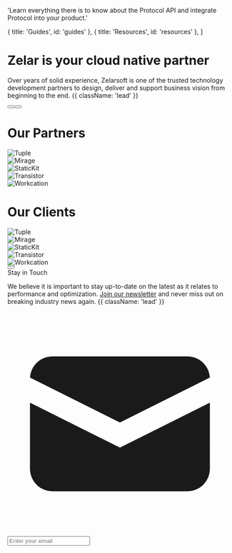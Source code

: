 
  'Learn everything there is to know about the Protocol API and integrate Protocol into your product.'

  { title: 'Guides', id: 'guides' },
  { title: 'Resources', id: 'resources' },
]

<HeroPattern />

<h1 class="text-[4rem] font-bold leading-[5rem] mb-4 text-transparent bg-clip-text bg-gradient-to-br from-white"> Zelar is your cloud native partner</h1>

Over years of solid experience, Zelarsoft is one of the trusted technology development partners to design, deliver and support business vision from beginning to the end. {{ className: 'lead' }}

<div className="not-prose mb-16 mt-6 flex gap-3">
  <Button href="/quickstart" arrow="right" children="Get started" />
  <Button href="/sdks" variant="outline" children="Explore Case Studies" />
</div>

<h1 class="text-[1.5rem] font-bold leading-[0rem] my-4 pt-8">Our Partners</h1>

<div class="bg-transparent mt-12 mb-20">
  <div class="mx-auto max-w-7xl">
    <div class="grid grid-cols-2 gap-8 md:grid-cols-6 lg:grid-cols-5">
      <div class="col-span-1 flex justify-left md:col-span-2 lg:col-span-1">
        <img class="h-12 my-0" src="https://upload.wikimedia.org/wikipedia/commons/9/96/Microsoft_logo_%282012%29.svg" alt="Tuple"/>
      </div>
      <div class="col-span-1 flex justify-left md:col-span-2 lg:col-span-1">
        <img class="h-12 my-0" src="https://upload.wikimedia.org/wikipedia/commons/2/2f/Google_2015_logo.svg" alt="Mirage"/>
      </div>
      <div class="col-span-1 flex justify-left md:col-span-2 lg:col-span-1">
        <img class="h-12 my-0" src="https://tailwindui.com/img/logos/statickit-logo-gray-400.svg" alt="StaticKit"/>
      </div>
      <div class="col-span-1 flex justify-left md:col-span-3 lg:col-span-1">
        <img class="h-12 my-0" src="https://tailwindui.com/img/logos/transistor-logo-gray-400.svg" alt="Transistor"/>
      </div>
      <div class="col-span-2 flex justify-left md:col-span-3 lg:col-span-1">
        <img class="h-12 my-0" src="https://tailwindui.com/img/logos/workcation-logo-gray-400.svg" alt="Workcation"/>
      </div>
    </div>
  </div>
</div>

<h1 class="text-[1.5rem] font-bold leading-[0rem] my-4">Our Clients</h1>

<div class="bg-transparent mt-12 mb-16">
  <div class="mx-auto max-w-7xl">
    <div class="grid grid-cols-2 gap-8 md:grid-cols-6 lg:grid-cols-5">
      <div class="col-span-1 flex justify-left md:col-span-2 lg:col-span-1">
        <img class="h-12 my-0" src="https://tailwindui.com/img/logos/tuple-logo-gray-400.svg" alt="Tuple"/>
      </div>
      <div class="col-span-1 flex justify-left md:col-span-2 lg:col-span-1">
        <img class="h-12 my-0" src="https://tailwindui.com/img/logos/mirage-logo-gray-400.svg" alt="Mirage"/>
      </div>
      <div class="col-span-1 flex justify-left md:col-span-2 lg:col-span-1">
        <img class="h-12 my-0" src="https://tailwindui.com/img/logos/statickit-logo-gray-400.svg" alt="StaticKit"/>
      </div>
      <div class="col-span-1 flex justify-left md:col-span-3 lg:col-span-1">
        <img class="h-12 my-0" src="https://tailwindui.com/img/logos/transistor-logo-gray-400.svg" alt="Transistor"/>
      </div>
      <div class="col-span-2 flex justify-left md:col-span-3 lg:col-span-1">
        <img class="h-12 my-0" src="https://tailwindui.com/img/logos/workcation-logo-gray-400.svg" alt="Workcation"/>
      </div>
    </div>
  </div>
</div>

<Resources />

<div className="not-prose">
  <Button className="text-lg"
    href="/sdks"
    variant="text"
    arrow="right"
    children="View all services"
  />
</div>

<Guides />

<Heading level={2} id="guides" className="text-4xl">
        Stay in Touch
      </Heading>

We believe it is important to stay up-to-date on the latest as it relates to performance and optimization. [Join our newsletter](#) and never miss out on breaking industry news again. {{ className: 'lead' }}

<div class="relative">
  <div class="absolute inset-y-0 left-0 flex items-center pl-3 pointer-events-none">
    <svg aria-hidden="true" class="w-5 h-5 text-gray-500 dark:text-gray-400" fill="currentColor" viewBox="0 0 20 20" xmlns="http://www.w3.org/2000/svg"><path d="M2.003 5.884L10 9.882l7.997-3.998A2 2 0 0016 4H4a2 2 0 00-1.997 1.884z"></path><path d="M18 8.118l-8 4-8-4V14a2 2 0 002 2h12a2 2 0 002-2V8.118z"></path></svg>
  </div>
  <input type="text" id="email-address-icon" class="bg-gray-50 border border-gray-300 text-gray-900 text-sm rounded-lg focus:ring-blue-500 focus:border-blue-500 block w-full pl-10 p-2.5  dark:bg-gray-700 dark:border-gray-600 dark:placeholder-gray-400 dark:text-white dark:focus:ring-blue-500 dark:focus:border-blue-500" placeholder="Enter your email"/>
</div>
